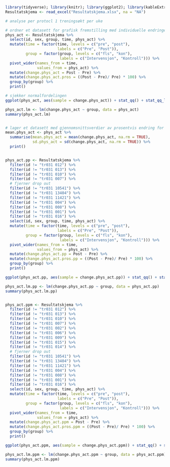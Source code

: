 ```r
library(tidyverse); library(knitr); library(ggplot2); library(kableExtra); library(readxl); library(dplyr); library(flextable); library(pbkrtest); library(broom)
Resultatskjema <- read_excel("Resultatskjema.xlsx", na = "NA")

# analyse per protocl 1 treningsøkt per uke

# ordner et datasett for grafisk fremstilling med individuelle endringer fra pre til post i prosent og endringsscore for bruk i statistiske tester
phys_act <- Resultatskjema %>%
  select(id, sex, group, time, phys_act) %>%
  mutate(time = factor(time, levels = c("pre", "post"),
                       labels = c("Pre", "Post")),
         group = factor(group, levels = c("fls", "kon"),
                        labels = c("Intervensjon", "Kontroll"))) %>% 
  pivot_wider(names_from = time,
              values_from = phys_act) %>%
  mutate(change.phys_act = Post - Pre) %>%
  mutate(change.phys_act.pros = ((Post - Pre)/ Pre) * 100) %>%
  group_by(group) %>%
  print()

# sjekker normalfordelingen 
ggplot(phys_act, aes(sample = change.phys_act)) + stat_qq() + stat_qq_line(col = "red")

phys_act.lm <- lm(change.phys_act ~ group, data = phys_act)
summary(phys_act.lm)


# lager et datasett med gjennomsnittsverdier av prosentvis endring for bruk i graf
mean.phys_act <- phys_act %>%
  summarise(mean.phys_act = mean(change.phys_act, na.rm = TRUE),
            sd.phys_act = sd(change.phys_act, na.rm = TRUE)) %>%
  print()


phys_act.pp <- Resultatskjema %>%
  filter(id != "tr031 012") %>% 
  filter(id != "tr031 013") %>% 
  filter(id != "tr031 010") %>% 
  filter(id != "tr031 007") %>%
  # fjerner drop out
  filter(id != "tr031 10541") %>%
  filter(id != "tr031 13404") %>%
  filter(id != "tr031 11421") %>%
  filter(id != "tr031 004") %>%
  filter(id != "tr031 008") %>%
  filter(id != "tr031 001") %>%
  filter(id != "tr031 016") %>%
  select(id, sex, group, time, phys_act) %>%
  mutate(time = factor(time, levels = c("pre", "post"),
                       labels = c("Pre", "Post")),
         group = factor(group, levels = c("fls", "kon"),
                        labels = c("Intervensjon", "Kontroll"))) %>% 
  pivot_wider(names_from = time,
              values_from = phys_act) %>%
  mutate(change.phys_act.pp = Post - Pre) %>%
  mutate(change.phys_act.pros.pp = ((Post - Pre)/ Pre) * 100) %>%
  group_by(group) %>%
  print()

ggplot(phys_act.pp, aes(sample = change.phys_act.pp)) + stat_qq() + stat_qq_line(col = "red")

phys_act.lm.pp <- lm(change.phys_act.pp ~ group, data = phys_act.pp)
summary(phys_act.lm.pp)


phys_act.ppm <- Resultatskjema %>%
  filter(id != "tr031 012") %>% 
  filter(id != "tr031 013") %>% 
  filter(id != "tr031 010") %>% 
  filter(id != "tr031 007") %>% 
  filter(id != "tr031 002") %>% 
  filter(id != "tr031 006") %>% 
  filter(id != "tr031 009") %>% 
  filter(id != "tr031 015") %>%
  filter(id != "tr031 014") %>%
  # fjerner drop out
  filter(id != "tr031 10541") %>%
  filter(id != "tr031 13404") %>%
  filter(id != "tr031 11421") %>%
  filter(id != "tr031 004") %>%
  filter(id != "tr031 008") %>%
  filter(id != "tr031 001") %>%
  filter(id != "tr031 016") %>%
  select(id, sex, group, time, phys_act) %>%
  mutate(time = factor(time, levels = c("pre", "post"),
                       labels = c("Pre", "Post")),
         group = factor(group, levels = c("fls", "kon"),
                        labels = c("Intervensjon", "Kontroll"))) %>% 
  pivot_wider(names_from = time,
              values_from = phys_act) %>%
  mutate(change.phys_act.ppm = Post - Pre) %>%
  mutate(change.phys_act.pros.ppm = ((Post - Pre)/ Pre) * 100) %>%
  group_by(group) %>%
  print()

ggplot(phys_act.ppm, aes(sample = change.phys_act.ppm)) + stat_qq() + stat_qq_line(col = "red")

phys_act.lm.ppm <- lm(change.phys_act.ppm ~ group, data = phys_act.ppm)
summary(phys_act.lm.ppm)
```

